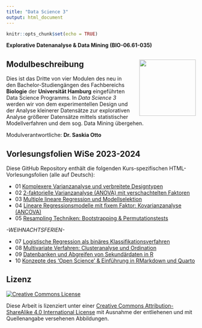 ```yaml
---
title: "Data Science 3"
output: html_document
---
```


```r
knitr::opts_chunk$set(echo = TRUE)
```


**Explorative Datenanalyse & Data Mining (BIO-06.61-035)**


## Modulbeschreibung <img src="images/uhh_logo.png" align="right" width="150" style="margin-left: 20px"/>

Dies ist das Dritte von vier Modulen des neu in den Bachelor-Studiengängen des Fachbereichs **Biologie** der **Universität Hamburg** eingeführten Data Science Programms. In *Data Science 3* werden wir von dem experimentellen Design und der Analyse kleinerer Datensätze zur explorativen Analyse größerer Datensätze mittels statistischer Modellverfahren und dem sog. Data Mining übergehen.


Modulverantwortliche: **Dr. Saskia Otto**

## Vorlesungsfolien WiSe 2023-2024

Diese GitHub Repository enthält die folgenden Kurs-spezifischen HTML-Vorlesungsfolien (alle auf Deutsch):

- 01 [Komplexere Varianzanalyse und verbreitete Designtypen](https://saskiaotto.github.io/uham-bio-data-science-3/01-common-design-and-anova.html#/title-slide)
- 02 [2-faktorielle Varianzanalyse (ANOVA) mit verschachtelten Faktoren](https://saskiaotto.github.io/uham-bio-data-science-3/02-nested-anova.html#/title-slide)
- 03 [Multiple lineare Regression und Modellselektion](https://saskiaotto.github.io/uham-bio-data-science-3/03-multiple-regression.html#/title-slide)
- 04 [Lineare Regressionsmodelle mit fixem Faktor: Kovarianzanalyse (ANCOVA)](https://saskiaotto.github.io/uham-bio-data-science-3/04-ancova.html#/title-slide)
- 05 [Resampling Techniken: Bootstrapping & Permutationstests](https://saskiaotto.github.io/uham-bio-data-science-3/05-resampling-techniques.html#/title-slide)

*-WEIHNACHTSFERIEN-*

- 07 [Logistische Regression als binäres Klassifikationsverfahren](https://saskiaotto.github.io/uham-bio-data-science-3/07-logistic-regression.html#/title-slide)
- 08 [Multivariate Verfahren: Clusteranalyse und Ordination](https://saskiaotto.github.io/uham-bio-data-science-3/08-multivariate-stats.html#/title-slide)
- 09 [Datenbanken und Abgreifen von Sekundärdaten in R](https://saskiaotto.github.io/uham-bio-data-science-3/09-data-bases.html#1)
- 10 [Konzepte des 'Open Science' & Einführung in RMarkdown und Quarto](https://saskiaotto.github.io/uham-bio-data-science-3/10-open-science.html#/title-slide)


## Lizenz

<a rel="license" href="http://creativecommons.org/licenses/by-sa/4.0/">
  <img alt="Creative Commons License" style="border-width:0"
        src="https://i.creativecommons.org/l/by-sa/4.0/80x15.png" />
</a>

Diese Arbeit is lizenziert unter einer [Creative Commons Attribution-ShareAlike 4.0 International License ](http://creativecommons.org/licenses/by-sa/4.0/) mit Ausnahme der entliehenen und mit Quellenangabe versehenen Abbildungen.
